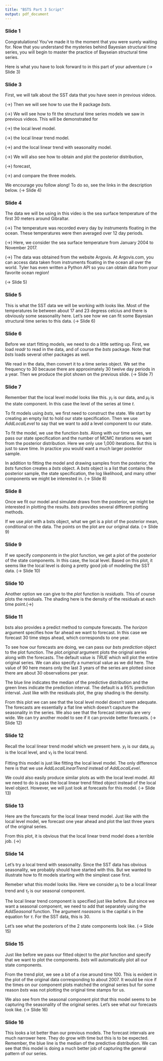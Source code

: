 ```yaml
---
title: "BSTS Part 3 Script"
output: pdf_document
---
```


### Slide 1

Congratulations! You've made it to the moment that you were surely waiting for. Now that you understand the mysteries behind Bayesian structural time series, you will begin to master the practice of Bayseian structural time series.

Here is what you have to look forward to in this part of your adventure (-> Slide 3)

### Slide 3

First, we will talk about the SST data that you have seen in previous videos.

(->) Then we will see how to use the R package *bsts*.

(->) We will see how to fit the structural time series models we saw in previous videos. This will be demonstrated for

(->) the local level model.

(->) the local linear trend model.

(->) and the local linear trend with seasonality model.


(->) We will also see how to obtain and plot the posterior distribution,

(->) forecast,

(->) and compare the three models.

We encourage you follow along! To do so, see the links in the description below. (-> Slide 4)

### Slide 4

The data we will be using in this video is the sea surface temperature of the first 30 meters around Gibraltar.

(->) The temperature was recorded every day by instruments floating in the ocean. These temperatures were then averaged over 12 day periods.

(->) Here, we consider the sea surface temperature from January 2004 to November 2017.

(->) The data was obtained from the website Argovis. At Argovis.com, you can access data taken from instruments floating in the ocean all over the world. Tyler has even written a Python API so you can obtain data from your favorite ocean region!

(-> Slide 5)

### Slide 5

This is what the SST data we will be working with looks like. Most of the temperatures lie between about 17 and 23 degress celcius and there is obviously some seasonality here. Let's see how we can fit some Bayesian structural time series to this data. (-> Slide 6)

### Slide 6

Before we start fitting models, we need to do a little setting up. First, we load *readr* to read in the data, and of course the *bsts* package. Note that *bsts* loads several other packages as well.

We read in the data, then convert it to a time series object. We set the frequency to 30 because there are approximately 30 twelve day periods in a year. Then we produce the plot shown on the previous slide. (-> Slide 7)


### Slide 7

Remember that the local level model looks like this. $y_t$ is our data, and $\mu_t$ is the state component. In this case the level of the series at time $t$.

To fit models using *bsts*, we first need to construct the state. We start by creating an empty list to hold our state specification. Then we use *AddLocalLevel* to say that we want to add a level component to our state.

To fit the model, we use the function *bsts*. Along with our time series, we pass our state specification and the number of MCMC iterations we want from the posterior distribution. Here we only use 1,000 iterations. But this is just to save time. In practice you would want a much larger posterior sample.

In addition to fitting the model and drawing samples from the posterior, the *bsts* function creates a *bsts* object. A *bsts* object is a list that contains the posterior sample, the state specification, the log likelihood, and many other components we might be interested in.
(-> Slide 8)

### Slide 8

Once we fit our model and simulate draws from the posterior, we might be interested in plotting the results. *bsts* provides several different plotting methods. 

If we use *plot* with a bsts object, what we get is a plot of the posterior mean, conditional on the data. The points on the plot are our original data.
(-> Slide 9)

### Slide 9

If we specify *components* in the plot function, we get a plot of the posterior of the state components. In this case, the local level. Based on this plot, it seems like the local level is doing a pretty good job of modeling the SST data. (-> Slide 10)

### Slide 10

Another option we can give to the *plot* function is *residuals*. This of course plots the residuals. The shading here is the density of the residuals at each time point.(->)


### Slide 11

bsts also provides a predict method to compute forecasts. The *horizon* argument specifies how far ahead we want to forecast. In this case we forecast 30 time steps ahead, which corresponds to one year.

To see how our forecasts are doing, we can pass our *bsts prediction* object to the plot function. The *plot.original* argument plots the original series along with the forecasts. The default value is *TRUE* which will plot the entire original series. We can also specify a numerical value as we did here. The value of 90 here means only the last 3 years of the series are plotted since there are about 30 observations per year.

The blue line indicates the median of the predictive distribution and the green lines indicate the prediction interval. The default is a 95% prediction interval. Just like with the residuals plot, the gray shading is the density.

From this plot we can see that the local level model doesn't seem adequate. The forecasts are essentially a flat line which doesn't caputure the seasonality in the series. We also see that the forecast intervals are very wide. We can try another model to see if it can provide better forecasts. (-> Slide 12)

### Slide 12

Recall the local linear trend model which we present here. $y_t$ is our data, $\mu_t$ is the local level, and $\nu_t$ is the local trend.

Fitting this model is just like fitting the local level model. The only difference here is that we use *AddLocalLinearTrend* instead of *AddLocalLevel*.

We could also easily produce similar plots as with the local level model. All we need to do is pass the local linear trend fitted object instead of the local level object. However, we will just look at forecasts for this model.
(-> Slide 13)

### Slide 13

Here are the forecasts for the local linear trend model. Just like with the local level model, we forecast one year ahead and plot the last three years of the original series.

From this plot, it is obvious that the local linear trend model does a terrible job. (->)

### Slide 14

Let's try a local trend with seasonality. Since the SST data has obvious seasonality, we probably should have started with this. But we wanted to illustrate how to fit models starting with the simplest case first.

Remeber what this model looks like. Here we consider $\mu_t$ to be a local linear trend and $\tau_t$ is our seasonal component.

The local linear trend component is specified just like before. But since we want a seasonal component, we need to add that separately using the *AddSeasonal* function. The argument *nseasons* is the capital s in the equation for $\tau$. For the SST data, this is 30.

Let's see what the posteriors of the 2 state components look like. (-> Slide 15)

### Slide 15

Just like before we pass our fitted object to the *plot* function and specify that we want to plot the components. *bsts* will automatically plot all our state components.

From the trend plot, we see a bit of a rise around time 100. This is evident in the plot of the original data corresponding to about 2007. It would be nice if the times on our component plots matched the original series but for some reason *bsts* was not plotting the original time stamps for us.

We also see from the seasonal component plot that this model seems to be capturing the seasonality of the original series. Let's see what our forecasts look like. (-> Slide 16)

### Slide 16

This looks a lot better than our previous models. The forecast intervals are much narrower here. They do grow with time but this is to be expected. Remember, the blue line is the median of the predictive distribution. We can see that this model is doing a much better job of capturing the general pattern of our series.





